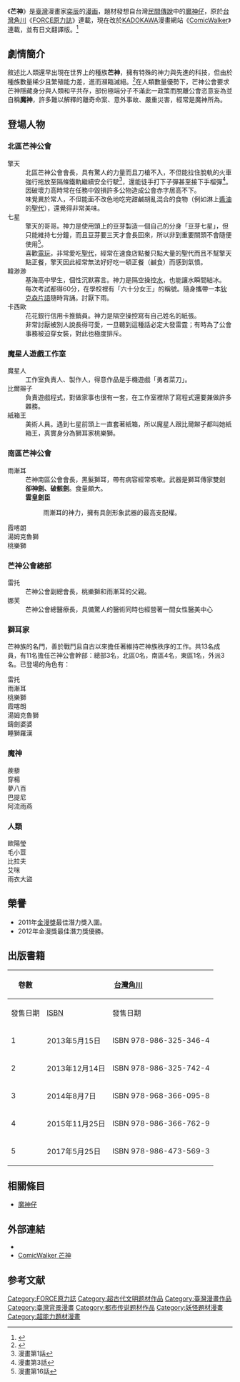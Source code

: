 {{update|time=2019-04-10T17:20:00+00:00}}
{{擴充|time=2015-02-27T08:14:55+00:00}}
{{Infobox animanga/Headerofja
|title= 芒神
|image= Mosina cover.jpg
|size= 
|caption= 《芒神》第一集封面
|japanese= レッドリスト -芒神-
|english= Mosina
|kana=
|romaji= 
|genre= [[少年漫畫|少年漫畫]]、[[民間傳說|民間傳說]]、[[奇幻|奇幻]]
}}
{{Infobox animanga/Manga
|作者= [[奕辰|奕辰]]
|出版社={{flagicon|Taiwan}} [[台灣角川|台灣角川]]<br />{{flagicon|PRC}} [[湖南美术出版社|湖南美术出版社]]（出版）、[[天闻角川|天闻角川]]（发行）
|其他出版社= 
|連載雜誌= [[ComicWalker|ComicWalker]]
|label= 
|開始= 2013年5月
|結束= 2017年5月
|冊數= 全5卷
|話數= 全30話
|其他= 
}}
{{Infobox animanga/Footerofja}}

《'''芒神'''》是[[臺灣|臺灣]]漫畫家[[奕辰|奕辰]]的[[漫画|漫画]]，題材發想自台灣[[民間傳說|民間傳說]]中的[[魔神仔|魔神仔]]，原於[[台灣角川|台灣角川]]《[[FORCE原力誌|FORCE原力誌]]》連載，現在改於[[KADOKAWA|KADOKAWA]]漫畫網站《[[ComicWalker|ComicWalker]]》連載，並有日文翻譯版。<ref>{{Cite news|url=http://gnn.gamer.com.tw/7/74577.html|title=角川線上雜誌「FORCE原力誌」即將開站 獨家專訪艾雷迪、彭傑等連載陣容|language=zh-tw|publisher=巴哈姆特|author=阿Lu|date=2012-12-18|accessdate=2015-02-03|archive-date=2018-08-25|archive-url=https://web.archive.org/web/20180825041309/https://gnn.gamer.com.tw/7/74577.html|dead-url=no}}</ref>

== 劇情簡介 ==
敘述比人類還早出現在世界上的種族'''芒神'''，擁有特殊的神力與先進的科技，但由於種族數量稀少且繁殖能力差，進而瀕臨滅絕。<ref>{{Cite news|url=http://gnn.gamer.com.tw/1/79841.html|title=《芒神》奕辰《大仙術士李白》葉明軒「與神仙有約」粉絲見面會 6 月登場|language=zh-tw|publisher=巴哈姆特|author=阿Lu|date=2013-05-07|accessdate=2015-02-28|archive-date=2018-08-25|archive-url=https://web.archive.org/web/20180825041319/https://gnn.gamer.com.tw/1/79841.html|dead-url=no}}</ref>在人類數量優勢下，芒神公會要求芒神隱藏身分與人類和平共存，部份極端分子不滿此一政策而脫離公會恣意妄為並自稱'''魔神'''，許多難以解釋的離奇命案、意外事故、嚴重災害，經常是魔神所為。

==登場人物==
===北區芒神公會===
;擎天
:北區芒神公會會長，具有驚人的力量而且刀槍不入，不但能拉住脫軌的火車強行拖放至隔條鐵軌繼續安全行駛<ref>漫畫第1話</ref>，還能徒手打下子彈甚至接下手榴彈<ref>漫畫第3話</ref>。
:因破壞力高時常在任務中毀損許多公物造成公會赤字居高不下。
:味覺異於常人，不但能面不改色地吃完甜鹹胡亂混合的食物（例如淋上[[醬油|醬油]]的[[聖代|聖代]]），還覺得非常美味。
;七星
:擎天的哥哥。神力是使用頭上的豆芽製造一個自己的分身「豆芽七星」，但只能維持七分鐘，而且豆芽要三天才會長回來，所以非到重要關頭不會隨便使用<ref>漫畫第16話</ref>。
:喜歡[[電玩|電玩]]，非常愛吃[[聖代|聖代]]，經常在速食店點餐只點大量的聖代而且不幫擎天點正餐，擎天因此經常無法好好吃一頓正餐（鹹食）而感到氣憤。
;韓渺渺
:基海高中學生，個性沉默寡言。神力是隔空操控[[水|水]]，也能讓水瞬間結冰。
:每次考試都得60分，在學校裡有「六十分女王」的稱號。隨身攜帶一本[[狄克森片語|狄克森片語]]隨時背誦。討厭下雨。
;卡西歐
:花花銀行信用卡推銷員。神力是隔空操控寫有自己姓名的紙張。
:非常討厭被別人說長得可愛，一旦聽到這種話必定大發雷霆；有時為了公會事務被迫穿女裝，對此也極度排斥。

===魔星人遊戲工作室===
;魔星人
:工作室負責人、製作人，得意作品是手機遊戲「勇者菜刀」。
;比爾辮子
:負責遊戲程式，對做家事也很有一套，在工作室裡除了寫程式還要兼做許多雜務。
;紙箱王
:美術人員。遇到七星前頭上一直套著紙箱，所以魔星人跟比爾辮子都叫她紙箱王，真實身分為獅耳家桃樂獅。

===南區芒神公會===
;雨漸耳
:芒神南區公會會長，黑髮獅耳，帶有病容經常咳嗽。武器是獅耳傳家雙劍 '''卻神劍、破骸劍'''。食量頗大。
:'''雲皇劍臣'''
::雨漸耳的神力，擁有具劍形象武器的最高支配權。
;霞喀朗
;湯姆克魯獅
;桃樂獅

===芒神公會總部===
;雷托
:芒神公會副總會長，桃樂獅和雨漸耳的父親。
;娜芙
:芒神公會總醫療長，具備驚人的醫術同時也經營著一間女性醫美中心

===獅耳家===
芒神族的名門，善於戰鬥且自古以來擔任著維持芒神族秩序的工作。共13名成員，有11名擔任芒神公會幹部：總部3名，北區0名，南區4名，東區1名，外派3名。已登場的角色有：
;雷托
;雨漸耳
;桃樂獅
;霞喀朗
;湯姆克魯獅
;鑄劍婆婆
;睡獅羅漢

===魔神===
;蒺藜
;穿楊
;夢八百
;巴提尼
;阿流雨燕

===人類===
;歐陽瑩
;毛小荳
;比拉夫
;艾咪
;雨衣大盜

==榮譽==
*2011年[[金漫獎|金漫獎]]最佳潛力獎入圍。
*2012年金漫獎最佳潛力獎優勝。

== 出版書籍 ==
{| class=wikitable style="font-size:small;"
!rowspan="2"|卷數
!colspan="2"|{{flagicon|TWN}} [[台灣角川|台灣角川]]
!colspan="2"|{{flagicon|PRC}} [[天闻角川|天闻角川]]
|-
!發售日期!![[ISBN|ISBN]]!!發售日期!!ISBN
|-
! 1
| 2013年5月15日||ISBN 978-986-325-346-4 
| 2013年9月5日||ISBN 978-7-5356-6488-4
|-
! 2
| 2013年12月14日||ISBN 978-986-325-742-4
| rowspan="4" colspan="2" {{n/a|停止出版}}
|-
! 3
| 2014年8月7日||ISBN 978-968-366-095-8
|-
! 4
| 2015年11月25日||ISBN 978-986-366-762-9
|-
! 5
| 2017年5月25日||ISBN 978-986-473-569-3
|}

==相關條目==
*[[魔神仔|魔神仔]]

==外部連結==
*{{Facebook|Mosinaeat|芒神}}
*[http://comic-walker.com/contents/detail/KDCW_TW01000002030000_68/ ComicWalker 芒神] {{Wayback|url=http://comic-walker.com/contents/detail/KDCW_TW01000002030000_68/ |date=20190417130529 }}

== 参考文献 ==
{{Reflist}}

{{DEFAULTSORT:Mosina}}
[[Category:FORCE原力誌|Category:FORCE原力誌]]
[[Category:超古代文明题材作品|Category:超古代文明题材作品]]
[[Category:臺灣漫畫作品|Category:臺灣漫畫作品]]
[[Category:臺灣背景漫畫|Category:臺灣背景漫畫]]
[[Category:都市传说题材作品|Category:都市传说题材作品]]
[[Category:妖怪題材漫畫|Category:妖怪題材漫畫]]
[[Category:超能力題材漫畫|Category:超能力題材漫畫]]